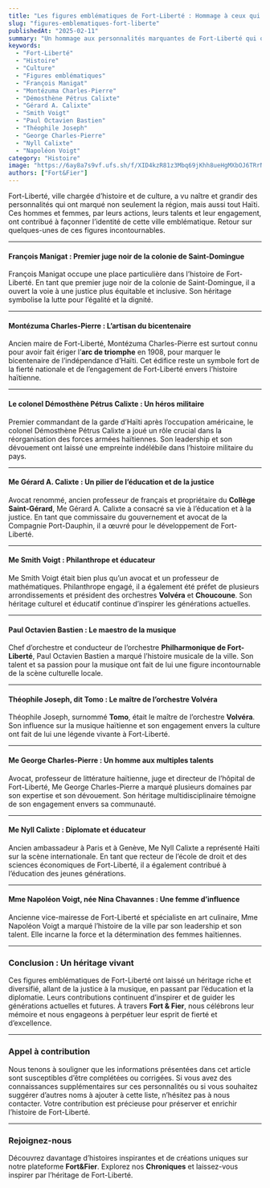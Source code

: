 ```yaml
---
title: "Les figures emblématiques de Fort-Liberté : Hommage à ceux qui ont marqué l’histoire"
slug: "figures-emblematiques-fort-liberte"
publishedAt: "2025-02-11"
summary: "Un hommage aux personnalités marquantes de Fort-Liberté qui ont contribué à façonner l'identité de la ville et de la nation."
keywords:
  - "Fort-Liberté"
  - "Histoire"
  - "Culture"
  - "Figures emblématiques"
  - "François Manigat"
  - "Montézuma Charles-Pierre"
  - "Démosthène Pétrus Calixte"
  - "Gérard A. Calixte"
  - "Smith Voigt"
  - "Paul Octavien Bastien"
  - "Théophile Joseph"
  - "George Charles-Pierre"
  - "Nyll Calixte"
  - "Napoléon Voigt"
category: "Histoire"
image: "https://6ay8a7s9vf.ufs.sh/f/XID4kzR81z3Mbq69jKhh8ueHgMXbOJ6TRrNtafvYcBDQ51dV"
authors: ["Fort&Fier"]
---
```


Fort-Liberté, ville chargée d’histoire et de culture, a vu naître et grandir des personnalités qui ont marqué non seulement la région, mais aussi tout Haïti. Ces hommes et femmes, par leurs actions, leurs talents et leur engagement, ont contribué à façonner l’identité de cette ville emblématique. Retour sur quelques-unes de ces figures incontournables.

---

#### **François Manigat : Premier juge noir de la colonie de Saint-Domingue**
François Manigat occupe une place particulière dans l’histoire de Fort-Liberté. En tant que premier juge noir de la colonie de Saint-Domingue, il a ouvert la voie à une justice plus équitable et inclusive. Son héritage symbolise la lutte pour l’égalité et la dignité.

---

#### **Montézuma Charles-Pierre : L’artisan du bicentenaire**
Ancien maire de Fort-Liberté, Montézuma Charles-Pierre est surtout connu pour avoir fait ériger l’**arc de triomphe** en 1908, pour marquer le bicentenaire de l’indépendance d’Haïti. Cet édifice reste un symbole fort de la fierté nationale et de l’engagement de Fort-Liberté envers l’histoire haïtienne.

---

#### **Le colonel Démosthène Pétrus Calixte : Un héros militaire**
Premier commandant de la garde d’Haïti après l’occupation américaine, le colonel Démosthène Pétrus Calixte a joué un rôle crucial dans la réorganisation des forces armées haïtiennes. Son leadership et son dévouement ont laissé une empreinte indélébile dans l’histoire militaire du pays.

---

#### **Me Gérard A. Calixte : Un pilier de l’éducation et de la justice**
Avocat renommé, ancien professeur de français et propriétaire du **Collège Saint-Gérard**, Me Gérard A. Calixte a consacré sa vie à l’éducation et à la justice. En tant que commissaire du gouvernement et avocat de la Compagnie Port-Dauphin, il a œuvré pour le développement de Fort-Liberté.

---

#### **Me Smith Voigt : Philanthrope et éducateur**
Me Smith Voigt était bien plus qu’un avocat et un professeur de mathématiques. Philanthrope engagé, il a également été préfet de plusieurs arrondissements et président des orchestres **Volvéra** et **Choucoune**. Son héritage culturel et éducatif continue d’inspirer les générations actuelles.

---

#### **Paul Octavien Bastien : Le maestro de la musique**
Chef d’orchestre et conducteur de l’orchestre **Philharmonique de Fort-Liberté**, Paul Octavien Bastien a marqué l’histoire musicale de la ville. Son talent et sa passion pour la musique ont fait de lui une figure incontournable de la scène culturelle locale.

---

#### **Théophile Joseph, dit Tomo : Le maître de l’orchestre Volvéra**
Théophile Joseph, surnommé **Tomo**, était le maître de l’orchestre **Volvéra**. Son influence sur la musique haïtienne et son engagement envers la culture ont fait de lui une légende vivante à Fort-Liberté.

---

#### **Me George Charles-Pierre : Un homme aux multiples talents**
Avocat, professeur de littérature haïtienne, juge et directeur de l’hôpital de Fort-Liberté, Me George Charles-Pierre a marqué plusieurs domaines par son expertise et son dévouement. Son héritage multidisciplinaire témoigne de son engagement envers sa communauté.

---

#### **Me Nyll Calixte : Diplomate et éducateur**
Ancien ambassadeur à Paris et à Genève, Me Nyll Calixte a représenté Haïti sur la scène internationale. En tant que recteur de l’école de droit et des sciences économiques de Fort-Liberté, il a également contribué à l’éducation des jeunes générations.

---

#### **Mme Napoléon Voigt, née Nina Chavannes : Une femme d’influence**
Ancienne vice-mairesse de Fort-Liberté et spécialiste en art culinaire, Mme Napoléon Voigt a marqué l’histoire de la ville par son leadership et son talent. Elle incarne la force et la détermination des femmes haïtiennes.

---

### **Conclusion : Un héritage vivant**
Ces figures emblématiques de Fort-Liberté ont laissé un héritage riche et diversifié, allant de la justice à la musique, en passant par l’éducation et la diplomatie. Leurs contributions continuent d’inspirer et de guider les générations actuelles et futures. À travers **Fort & Fier**, nous célébrons leur mémoire et nous engageons à perpétuer leur esprit de fierté et d’excellence.

---

### **Appel à contribution**
Nous tenons à souligner que les informations présentées dans cet article sont susceptibles d’être complétées ou corrigées. Si vous avez des connaissances supplémentaires sur ces personnalités ou si vous souhaitez suggérer d’autres noms à ajouter à cette liste, n’hésitez pas à nous contacter. Votre contribution est précieuse pour préserver et enrichir l’histoire de Fort-Liberté.

---

### **Rejoignez-nous**
Découvrez davantage d’histoires inspirantes et de créations uniques sur notre plateforme **Fort&Fier**. Explorez nos **Chroniques** et laissez-vous inspirer par l’héritage de Fort-Liberté.